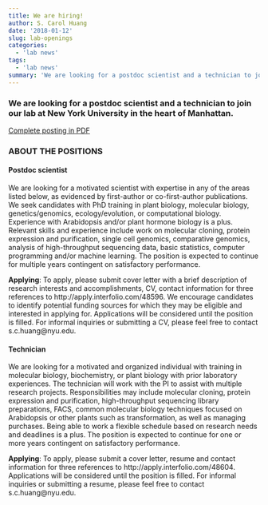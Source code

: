 ```yaml
---
title: We are hiring!
author: S. Carol Huang
date: '2018-01-12'
slug: lab-openings
categories:
  - 'lab news'
tags:
  - 'lab news'
summary: 'We are looking for a postdoc scientist and a technician to join our lab at New York University in the heart of Manhattan.'
---
```


### We are looking for a postdoc scientist and a technician to join our lab at New York University in the heart of Manhattan.

[Complete posting in PDF](/files/jobs/Huang_Lab_openings_Jan2018_2.pdf)

### ABOUT THE POSITIONS

#### Postdoc scientist

We are looking for a motivated scientist with expertise in any of the areas listed below, as evidenced by first-author or co-first-author publications. We seek candidates with PhD training in plant biology, molecular biology, genetics/genomics, ecology/evolution, or computational biology. Experience with Arabidopsis and/or plant hormone biology is a plus. Relevant skills and experience include work on molecular cloning, protein expression and purification, single cell genomics, comparative genomics, analysis of high-throughput sequencing data, basic statistics, computer programming and/or machine learning. The position is expected to continue for multiple years contingent on satisfactory performance.

**Applying**: To apply, please submit cover letter with a brief description of research interests and accomplishments, CV, contact information for three references to http://apply.interfolio.com/48596. We encourage candidates to identify potential funding sources for which they may be eligible and interested in applying for. Applications will be considered until the position is filled. For informal inquiries or submitting a CV, please feel free to contact s.c.huang@nyu.edu.

#### Technician
We are looking for a motivated and organized individual with training in molecular biology, biochemistry, or plant biology with prior laboratory experiences. The technician will work with the PI to assist with multiple research projects. Responsibilities may include molecular cloning, protein expression and purification, high-throughput sequencing library preparations, FACS, common molecular biology techniques focused on Arabidopsis or other plants such as transformation, as well as managing purchases. Being able to work a flexible schedule based on research needs and deadlines is a plus. The position is expected to continue for one or more years contingent on satisfactory performance.

**Applying**: To apply, please submit a cover letter, resume and contact information for three references to http://apply.interfolio.com/48604. Applications will be considered until the position is filled. For informal inquiries or submitting a resume, please feel free to contact s.c.huang@nyu.edu.
